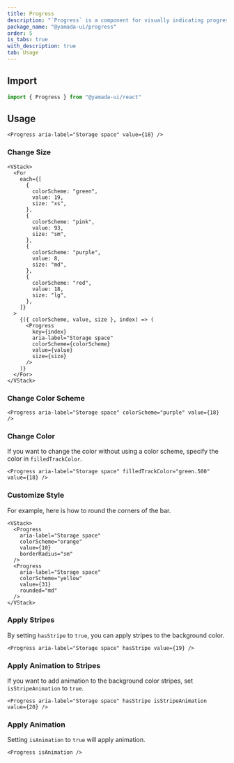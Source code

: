 ```yaml
---
title: Progress
description: "`Progress` is a component for visually indicating progress."
package_name: "@yamada-ui/progress"
order: 5
is_tabs: true
with_description: true
tab: Usage
---
```


## Import

```ts
import { Progress } from "@yamada-ui/react"
```

## Usage

```tsx
<Progress aria-label="Storage space" value={18} />
```

### Change Size

```tsx
<VStack>
  <For
    each={[
      {
        colorScheme: "green",
        value: 19,
        size: "xs",
      },
      {
        colorScheme: "pink",
        value: 93,
        size: "sm",
      },
      {
        colorScheme: "purple",
        value: 8,
        size: "md",
      },
      {
        colorScheme: "red",
        value: 18,
        size: "lg",
      },
    ]}
  >
    {({ colorScheme, value, size }, index) => (
      <Progress
        key={index}
        aria-label="Storage space"
        colorScheme={colorScheme}
        value={value}
        size={size}
      />
    )}
  </For>
</VStack>
```

### Change Color Scheme

```tsx
<Progress aria-label="Storage space" colorScheme="purple" value={18} />
```

### Change Color

If you want to change the color without using a color scheme, specify the color in `filledTrackColor`.

```tsx
<Progress aria-label="Storage space" filledTrackColor="green.500" value={18} />
```

### Customize Style

For example, here is how to round the corners of the bar.

```tsx
<VStack>
  <Progress
    aria-label="Storage space"
    colorScheme="orange"
    value={10}
    borderRadius="sm"
  />
  <Progress
    aria-label="Storage space"
    colorScheme="yellow"
    value={31}
    rounded="md"
  />
</VStack>
```

### Apply Stripes

By setting `hasStripe` to `true`, you can apply stripes to the background color.

```tsx
<Progress aria-label="Storage space" hasStripe value={19} />
```

### Apply Animation to Stripes

If you want to add animation to the background color stripes, set `isStripeAnimation` to `true`.

```tsx
<Progress aria-label="Storage space" hasStripe isStripeAnimation value={20} />
```

### Apply Animation

Setting `isAnimation` to `true` will apply animation.

```tsx
<Progress isAnimation />
```

